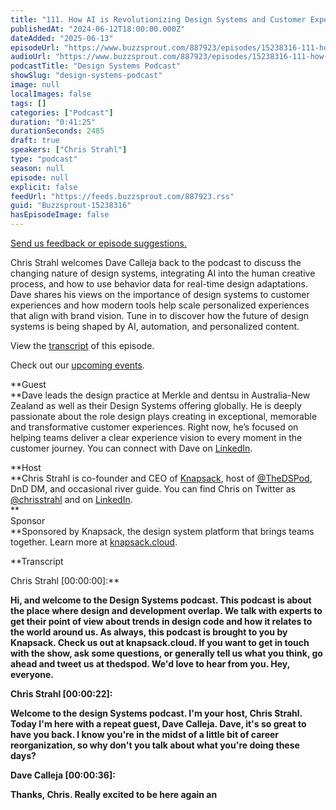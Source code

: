 ```yaml
---
title: "111. How AI is Revolutionizing Design Systems and Customer Experiences with Dave Calleja"
publishedAt: "2024-06-12T18:00:00.000Z"
dateAdded: "2025-06-13"
episodeUrl: "https://www.buzzsprout.com/887923/episodes/15238316-111-how-ai-is-revolutionizing-design-systems-and-customer-experiences-with-dave-calleja.mp3"
audioUrl: "https://www.buzzsprout.com/887923/episodes/15238316-111-how-ai-is-revolutionizing-design-systems-and-customer-experiences-with-dave-calleja.mp3"
podcastTitle: "Design Systems Podcast"
showSlug: "design-systems-podcast"
image: null
localImages: false
tags: []
categories: ["Podcast"]
duration: "0:41:25"
durationSeconds: 2485
draft: true
speakers: ["Chris Strahl"]
type: "podcast"
season: null
episode: null
explicit: false
feedUrl: "https://feeds.buzzsprout.com/887923.rss"
guid: "Buzzsprout-15238316"
hasEpisodeImage: false
---
```

[Send us feedback or episode suggestions.](https://www.buzzsprout.com/twilio/text_messages/887923/open_sms)

Chris Strahl welcomes Dave Calleja back to the podcast to discuss the changing nature of design systems, integrating AI into the human creative process, and how to use behavior data for real-time design adaptations. Dave shares his views on the importance of design systems to customer experiences and how modern tools help scale personalized experiences that align with brand vision. Tune in to discover how the future of design systems is being shaped by AI, automation, and personalized content.

View the [transcript](https://docs.google.com/document/d/16LKesWSwsT7XyXy5a4EIhAsMiywFxITK6RQUVzSLPy4/edit?usp=sharing) of this episode.

Check out our [upcoming events](https://www.knapsack.cloud/events).  

**Guest  
**Dave leads the design practice at Merkle and dentsu in Australia-New Zealand as well as their Design Systems offering globally. He is deeply passionate about the role design plays creating in exceptional, memorable and transformative customer experiences. Right now, he’s focused on helping teams deliver a clear experience vision to every moment in the customer journey. You can connect with Dave on [LinkedIn](https://www.linkedin.com/in/davecalleja/).

**Host  
**Chris Strahl is co-founder and CEO of [Knapsack](https://www.knapsack.cloud/), host of [@TheDSPod](https://twitter.com/thedspod), DnD DM, and occasional river guide. You can find Chris on Twitter as [@chrisstrahl](https://twitter.com/chrisstrahl) and on [LinkedIn](https://www.linkedin.com/in/chrisstrahl/).  
**  
Sponsor  
**Sponsored by Knapsack, the design system platform that brings teams together. Learn more at [knapsack.cloud](https://www.knapsack.cloud/?utm_source=podcast).

**Transcript  
  
Chris Strahl \[00:00:00\]:**

**Hi, and welcome to the Design Systems podcast. This podcast is about the place where design and development overlap. We talk with experts to get their point of view about trends in design code and how it relates to the world around us. As always, this podcast is brought to you by Knapsack. Check us out at knapsack.cloud. If you want to get in touch with the show, ask some questions, or generally tell us what you think, go ahead and tweet us at thedspod. We'd love to hear from you. Hey, everyone.**

**Chris Strahl \[00:00:22\]:**

**Welcome to the design Systems podcast. I'm your host, Chris Strahl. Today I'm here with a repeat guest, Dave Calleja. Dave, it's so great to have you back. I know you're in the midst of a little bit of career reorganization, so why don't you talk about what you're doing these days?**

**Dave Calleja \[00:00:36\]:**

**Thanks, Chris. Really excited to be here again an**

